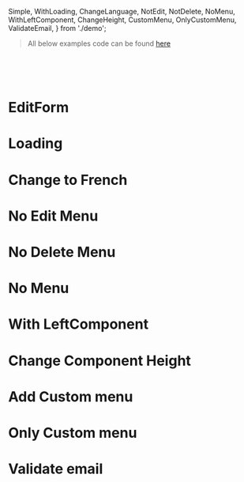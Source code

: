   Simple,
  WithLoading,
  ChangeLanguage,
  NotEdit,
  NotDelete,
  NoMenu,
  WithLeftComponent,
  ChangeHeight,
  CustomMenu,
  OnlyCustomMenu,
  ValidateEmail,
} from './demo';

<Meta title="Components|Edit Form/Demo" />

> All below examples code can be found [here](https://github.com/vdelacou/iblis-simple-crud/blob/master/stories/2.components/edit_form/demo.tsx)

<br/><br/><br/>

# EditForm

<Preview>
  <Simple />
</Preview>

# Loading

<Preview>
  <WithLoading />
</Preview>

# Change to French

<Preview>
  <ChangeLanguage />
</Preview>

# No Edit Menu

<Preview>
  <NotEdit />
</Preview>

# No Delete Menu

<Preview>
  <NotDelete />
</Preview>

# No Menu

<Preview>
  <NoMenu />
</Preview>

# With LeftComponent

<Preview>
  <WithLeftComponent />
</Preview>

# Change Component Height

<Preview>
  <ChangeHeight />
</Preview>

# Add Custom menu

<Preview>
  <CustomMenu />
</Preview>

# Only Custom menu

<Preview>
  <OnlyCustomMenu />
</Preview>

# Validate email

<Preview>
  <ValidateEmail />
</Preview>
